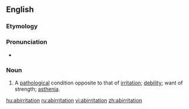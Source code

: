 ==English==

===Etymology===
{{suffix|abirritate|ion}}

===Pronunciation===
* {{rhymes|eɪʃən}}

===Noun===
{{en-noun}}

# {{medicine}} A [[pathological]] condition opposite to that of [[irritation]]; [[debility]]; want of strength; [[asthenia]].

[[hu:abirritation]]
[[ru:abirritation]]
[[vi:abirritation]]
[[zh:abirritation]]